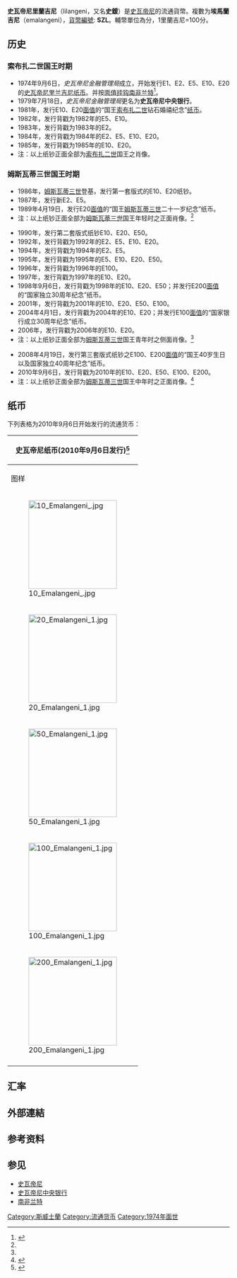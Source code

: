 {{noteTA|
T=zh-tw:史瓦帝尼里蘭吉尼; zh-cn:斯威士兰里兰吉尼;|
1=zh-tw:史瓦帝尼; zh-cn:斯威士兰}}
{{Infobox Currency
| image_1 = Coins-of-swaziland.JPG
| image_title_1 = 斯威士兰硬币
| iso_code = SZL
| using_countries = {{flag|Swaziland}} ([[南非|南非]]部分地区收受)
| inflation_rate = 4.9%<ref>{{Cite web |url=http://www.centralbank.org.sz/ |title=Central Bank of Swaziland，inflation_rate |accessdate=2014-06-27 |author= |last= |first= |authorlink= |coauthors= |format= |work= |publisher= |pages= |language=en |doi= |archiveurl=https://web.archive.org/web/20141202235208/http://www.centralbank.org.sz/publications/annual/index.php |archivedate=2014-12-02 |quote= |date=March 2010 |dead-url=yes }}</ref>
| pegged_with = [[南非兰特|南非兰特]]
| subunit_ratio_1 = 1/100
| subunit_name_1 = 分
| symbol = L or E 
| plural = 埃马兰吉尼<br>（emalangeni）
| used_coins = 1, 2, 5, 10, 20, 50 cents, L1, E2, E5
| used_banknotes = E10, E20, E50, E100, E200
| issuing_authority = [[斯威士兰中央银行|斯威士兰中央银行]]
| issuing_authority_website = www.centralbank.org.sz
}}

'''史瓦帝尼里蘭吉尼'''（lilangeni，又名'''史鍰'''）是[[史瓦帝尼|史瓦帝尼]]的流通貨幣。複數为'''埃馬蘭吉尼'''（emalangeni），[[ISO_4217|貨幣編號]]: '''SZL'''。輔幣單位為分，1里蘭吉尼=100分。

== 历史 ==

===索布扎二世国王时期===

*1974年9月6日，''史瓦帝尼金融管理局''成立，开始发行E1、E2、E5、E10、E20的[[史瓦帝尼里兰吉尼|史瓦帝尼里兰吉尼]][[纸币|纸币]]。并按[[面值|面值]][[固定汇率|挂钩]][[南非兰特|南非兰特]]<ref name="About">{{Cite web |url=http://www.centralbank.org.sz/about/history/index.php |title=History of the Bank |accessdate=2014-06-27 |author= |last= |first= |authorlink= |coauthors= |date= |year= |month= |format= |work=[[史瓦帝尼中央银行|史瓦帝尼中央银行]] |publisher= |pages= |language=en |doi= |archiveurl=https://www.webcitation.org/query?url=http%3A%2F%2Fwww.centralbank.org.sz%2Fabout%2Fhistory%2Findex.php&date=2014-07-05 |archivedate=2014-07-05 |quote= |dead-url=no }}</ref>。
*1979年7月18日，''史瓦帝尼金融管理局''更名为'''史瓦帝尼中央银行'''。
*1981年，发行E10、E20[[面值|面值]]的“国王[[索布扎二世|索布扎二世]]钻石婚禧纪念”[[纸币|纸币]]。
*1982年，发行背戳为1982年的E5、E10。
*1983年，发行背戳为1983年的E2。
*1984年，发行背戳为1984年的E2、E5、E10、E20。
*1985年，发行背戳为1985年的E10、E20。
*注：以上纸钞正面全部为[[索布扎二世|索布扎二世]]国王之肖像。

===姆斯瓦蒂三世国王时期===

*1986年，[[姆斯瓦蒂三世|姆斯瓦蒂三世]]登基，发行第一套版式的E10、E20纸钞。
*1987年，发行新E2、E5。
*1989年4月19日，发行E20[[面值|面值]]的“国王[[姆斯瓦蒂三世|姆斯瓦蒂三世]]二十一岁纪念”纸币。
*注：以上纸钞正面全部为[[姆斯瓦蒂三世|姆斯瓦蒂三世]]国王年轻时之正面肖像。<ref name=About/>

*1990年，发行第二套版式纸钞E10、E20、E50。
*1992年，发行背戳为1992年的E2、E5、E10、E20。
*1994年，发行背戳为1994年的E2、E5。
*1995年，发行背戳为1995年的E5、E10、E20、E50。
*1996年，发行背戳为1996年的E100。
*1997年，发行背戳为1997年的E10、E20。
*1998年9月6日，发行背戳为1998年的E10、E20、E50；并发行E200[[面值|面值]]的“国家独立30周年纪念”纸币。
*2001年，发行背戳为2001年的E10、E20、E50、E100。
*2004年4月1日，发行背戳为2004年的E10、E20；并发行E100[[面值|面值]]的“国家银行成立30周年纪念”纸币。
*2006年，发行背戳为2006年的E10、E20。
*注：以上纸钞正面全部为[[姆斯瓦蒂三世|姆斯瓦蒂三世]]国王青年时之侧面肖像。<ref name=About/>

*2008年4月19日，发行第三套版式纸钞之E100、E200[[面值|面值]]的“国王40岁生日以及国家独立40周年纪念”纸币。
*2010年9月6日，发行背戳为2010年的E10、E20、E50、E100、E200。
*注：以上纸钞正面全部为[[姆斯瓦蒂三世|姆斯瓦蒂三世]]国王中年时之正面肖像。<ref>{{Cite web|url=http://www.centralbank.org.sz/functions/currency/index.php|title=Bank Notes and Coins|accessdate=2014-06-27|author=|last=|first=|authorlink=|coauthors=|date=|year=|month=|format=|work=[[斯威士兰中央银行|斯威士兰中央银行]]|publisher=|pages=|language=en|doi=|archiveurl=https://web.archive.org/web/20140716085847/http://www.centralbank.org.sz/functions/currency/index.php|archivedate=2014-07-16|quote=|deadurl=yes}}</ref>

== 纸币 ==

下列表格为2010年9月6日开始发行的流通货币：

{|class="wikitable" style="font-size: 90%"
|-
!colspan="5"| 史瓦帝尼纸币(2010年9月6日发行)<ref>{{Cite web |url=http://www.banknote.ws/COLLECTION/countries/AFR/SWZ/SWZ.htm |title=banknotes of the SWAZILAND |accessdate=2014-06-27 |author= |last= |first= |authorlink= |coauthors= |date= |year= |month= |format= |work=BANK NOTE MUSEUM |publisher= |pages= |language=en |doi= |archiveurl=https://web.archive.org/web/20140924061006/http://www.banknote.ws/COLLECTION/countries/AFR/SWZ/SWZ.htm |archivedate=2014-09-24 |quote= |dead-url=no }}</ref> 
|-
! 图样 !! 面值 !! 正面 !! 背面
|-
| [[File:10_Emalangeni_.jpg|200px]]
| 10 里蘭吉尼
|rowspan="5"|[[史瓦帝尼国王|国王]][[姆斯瓦蒂三世|姆斯瓦蒂三世]]<br>中年时之正面肖像
| 公主参加恩克瓦拉的皇家仪式
|-
| [[File:20_Emalangeni_1.jpg|200px]]
| 20 里蘭吉尼
| 花，牛，玉米，菠萝，工厂
|-
| [[File:50_Emalangeni_1.jpg|200px]]
| 50 里蘭吉尼
| [[史瓦帝尼中央银行|史瓦帝尼中央银行]]大厦
|-
| [[File:100_Emalangeni_1.jpg|200px]]
| 100 里蘭吉尼
| 象，狮，犀牛，鸟，花
|-
| [[File:200_Emalangeni_1.jpg|200px]]
| 200 里蘭吉尼
| 传统的斯威士兰草棚，以及一名战士
|-
|}

== 汇率 ==
{{Exchange Rate|SZL|t=史瓦濟蘭里蘭吉尼}}

==外部連結==
{{Standard numismatics external links
| world_coin_gallery_1_url  = Swaziland
| world_coin_gallery_1_name = Swaziland
| banknote_world_1_url      = swaziland
| banknote_world_1_name     = Swaziland
| dollarization_1_url       = sz
| dollarization_1_name      = Swaziland
| gfd_1_url                 = Swaziland
| gfd_1_name                = Swaziland
| gfd_data_1_url            = 
| gfd_data_1_name           = 
| show_gfd_excel            = Y
}}

==参考资料==
{{Reflist|2}}

== 参见 ==
* [[史瓦帝尼|史瓦帝尼]]
* [[史瓦帝尼中央银行|史瓦帝尼中央银行]]
* [[南非兰特|南非兰特]]

{{Currencies of Africa}}
[[Category:斯威士蘭|Category:斯威士蘭]]
[[Category:流通货币|Category:流通货币]]
[[Category:1974年面世|Category:1974年面世]]